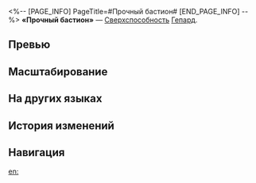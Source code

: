 <%-- [PAGE_INFO]
PageTitle=#Прочный бастион#
[END_PAGE_INFO] --%>
{{Навык Инфобокс
|Название         = Прочный бастион
|Изображение      = Навык Прочный бастион.png
|Персонаж         = Гепард
|Тип              = Сверхспособность
|Тэг              = Защита
|УронСтойк        = 
|ЭнергияГен       = 5
|Энергия          = 100
|Длительность     = 
|Описание         = Накладывает на всех союзников Щит, который может поглотить урон, равный {{Цвет|Выделенный|30%—48%}} от защиты Гепарда плюс {{Цвет|Выделенный|150—667,5}} ед., на 3 хода.
|Свойство1        = 
|Масштабирование1 = 
}}
'''«Прочный бастион»''' — [[Сверхспособность]] [[Гепард]].

==Превью==
{{Превью
|Файл = Прочный бастион Превью
}}

==Масштабирование==
{{Масштабирование навыка
|30%;31.87%;33.75%;35.63%;37.5%;39%;40.5%;42%;43.5%;45%;46.5%;48%;49.5%;51%;52.5%
|15000%;24000%;30750%;37500%;42000%;46500%;49875%;53250%;56625%;60000%;63375%;66750%;70125%;73500%;76875%
}}

==На других языках==
{{На других языках
|en   = Enduring Bulwark
|zhs  = 永屹之壁
|zht  = 永屹之壁
|ja   = {{Rubi|永屹|えいきつ}}の{{Rubi|壁|かべ}}
|ko   = 영원의 벽
|es   = Bastión duradero
|fr   = Rempart d'endurance
|ru   = Прочный бастион
|th   = Enduring Bulwark
|vi   = Bức Tường Sừng Sững
|de   = Emporragendes Bollwerk
|id   = Enduring Bulwark
|pt   = Muralha Resistente
}}

==История изменений==
{{История изменений|3.5}}

==Навигация==
{{Навык Навбокс|Гепард}}

[[en:]]